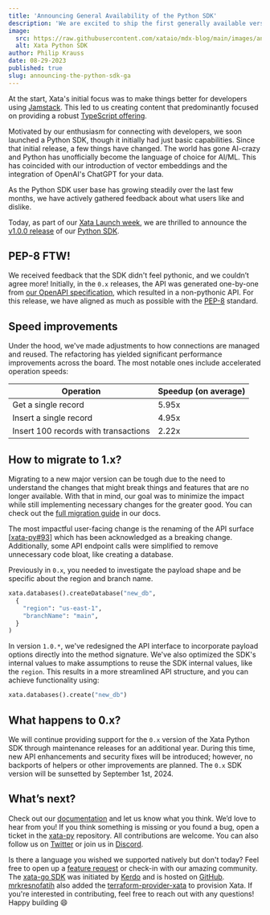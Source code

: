 ```yaml
---
title: 'Announcing General Availability of the Python SDK'
description: 'We are excited to ship the first generally available version of the Xata Python SDK.'
image:
  src: https://raw.githubusercontent.com/xataio/mdx-blog/main/images/announcing-python-sdk-ga-cover.jpg
  alt: Xata Python SDK
author: Philip Krauss
date: 08-29-2023
published: true
slug: announcing-the-python-sdk-ga
---
```


At the start, Xata's initial focus was to make things better for developers using [Jamstack](https://xata.io/blog/jamstack-mern-lamp-stack-comparison#jamstack-and-databases). This led to us creating content that predominantly focused on providing a robust [TypeScript offering](https://www.npmjs.com/package/@xata.io/client).

Motivated by our enthusiasm for connecting with developers, we soon launched a Python SDK, though it initially had just basic capabilities. Since that initial release, a few things have changed. The world has gone AI-crazy and Python has unofficially become the language of choice for AI/ML. This has coincided with our introduction of vector embeddings and the integration of OpenAI's ChatGPT for your data.

As the Python SDK user base has growing steadily over the last few months, we have actively gathered feedback about what users like and dislike.

Today, as part of our [Xata Launch week](https://xata.io/blog/launch-week-august-2023), we are thrilled to announce the [v1.0.0 release](https://pypi.org/project/xata/1.0.0/) of our [Python SDK](/docs/python-sdk/overview).

## PEP-8 FTW!

We received feedback that the SDK didn't feel pythonic, and we couldn’t agree more! Initially, in the `0.x` releases, the API was generated one-by-one from [our OpenAPI specification](/docs/rest-api#contexts), which resulted in a non-pythonic API. For this release, we have aligned as much as possible with the [PEP-8](https://peps.python.org/pep-0008/) standard.

## Speed improvements

Under the hood, we've made adjustments to how connections are managed and reused. The refactoring has yielded significant performance improvements across the board. The most notable ones include accelerated operation speeds:

| Operation                            | Speedup (on average) |
| ------------------------------------ | -------------------- |
| Get a single record                  | 5.95x                |
| Insert a single record               | 4.95x                |
| Insert 100 records with transactions | 2.22x                |

## How to migrate to 1.x?

Migrating to a new major version can be tough due to the need to understand the changes that might break things and features that are no longer available. With that in mind, our goal was to minimize the impact while still implementing necessary changes for the greater good. You can check out the [full migration guide](/docs/python-sdk/migration-guide) in our docs.

The most impactful user-facing change is the renaming of the API surface [[xata-py#93](https://github.com/xataio/xata-py/issues/93)] which has been acknowledged as a breaking change. Additionally, some API endpoint calls were simplified to remove unnecessary code bloat, like creating a database.

Previously in `0.x`, you needed to investigate the payload shape and be specific about the region and branch name.

```python
xata.databases().createDatabase("new_db",
  {
    "region": "us-east-1",
    "branchName": "main",
  }
)
```

In version `1.0.*`, we've redesigned the API interface to incorporate payload options directly into the method signature. We've also optimized the SDK's internal values to make assumptions to reuse the SDK internal values, like the `region`. This results in a more streamlined API structure, and you can achieve functionality using:

```python
xata.databases().create("new_db")
```

## What happens to 0.x?

We will continue providing support for the `0.x` version of the Xata Python SDK through maintenance releases for an additional year. During this time, new API enhancements and security fixes will be introduced; however, no backports of helpers or other improvements are planned. The `0.x` SDK version will be sunsetted by September 1st, 2024.

## What’s next?

Check out our [documentation](/docs/python-sdk/migration-guide) and let us know what you think. We’d love to hear from you! If you think something is missing or you found a bug, open a ticket in the [xata-py](https://github.com/xataio/xata-py) repository. All contributions are welcome. You can also follow us on [Twitter](https://twitter.com/xata) or join us in [Discord](https://xata.io/discord).

Is there a language you wished we supported natively but don't today? Feel free to open up a [feature request](https://xata.canny.io/feature-requests) or check-in with our amazing community. The [xata-go SDK](/blog/community-spotlight-xata-go-sdk) was initiated by [Kerdo](https://github.com/kerdokurs) and is hosted on [GitHub](https://github.com/kerdokurs/xata-go). [mrkresnofatih](https://github.com/mrkresnofatih) also added the [terraform-provider-xata](https://github.com/mrkresnofatih/terraform-provider-xata) to provision Xata. If you're interested in contributing, feel free to reach out with any questions! Happy building 😄
